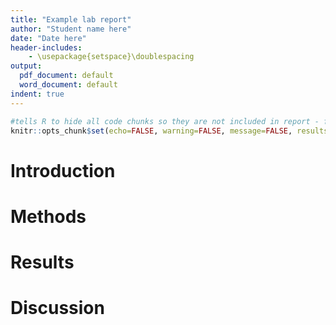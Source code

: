 ```yaml
---
title: "Example lab report"
author: "Student name here"
date: "Date here"
header-includes:
    - \usepackage{setspace}\doublespacing
output:
  pdf_document: default
  word_document: default
indent: true
---
```


```r
#tells R to hide all code chunks so they are not included in report - figures are still included
knitr::opts_chunk$set(echo=FALSE, warning=FALSE, message=FALSE, results='hide', fig.keep='all')
```

# Introduction


# Methods


# Results


# Discussion
